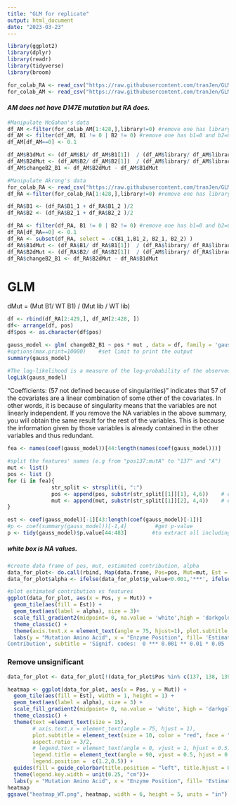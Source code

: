 ```yaml
---
title: "GLM for replicate"
output: html_document
date: "2023-03-23"
---
```


```r
library(ggplot2)
library(dplyr)
library(readr)
library(tidyverse)
library(broom)
```

```r
for_colab_RA <- read_csv("https://raw.githubusercontent.com/tranJen/GLMNanoBiT_Honors_Thesis/main/GLM/develop%20model/Data_Akrong.csv")
for_colab_AM <- read_csv("https://raw.githubusercontent.com/tranJen/GLMNanoBiT_Honors_Thesis/main/GLM/develop%20model/Data_McGahan.csv")
```

#### *AM does not have D147E mutation but RA does.*

```r
#Manipulate McGahan's data
df_AM <-filter(for_colab_AM[1:428,],library!=0) #remove one has library = 0
df_AM <- filter(df_AM, B1 != 0 | B2 != 0) #remove one has b1=0 and b2=0
df_AM[df_AM==0] <- 0.1

df_AM$B1dMut <- (df_AM$B1/ df_AM$B1[1])  / (df_AM$library/ df_AM$library[1])
df_AM$B2dMut <- (df_AM$B2/ df_AM$B2[1])  / (df_AM$library/ df_AM$library[1])
df_AM$changeB2_B1 <- df_AM$B2dMut - df_AM$B1dMut
```

```r
#Manipulate Akrong's data
for_colab_RA <- read_csv("https://raw.githubusercontent.com/tranJen/GLM_Rabi/main/for_colab_RA.csv")
df_RA <-filter(for_colab_RA[1:428,],library!=0) #remove one has library = 0

df_RA$B1 <- (df_RA$B1_1 + df_RA$B1_2 )/2
df_RA$B2 <- (df_RA$B2_1 + df_RA$B2_2 )/2

df_RA <- filter(df_RA, B1 != 0 | B2 != 0) #remove one has b1=0 and b2=0
df_RA[df_RA==0] <- 0.1
df_RA <- subset(df_RA, select = -c(B1_1,B1_2, B2_1, B2_2) )
df_RA$B1dMut <- (df_RA$B1/ df_RA$B1[1])  / (df_RA$library/ df_RA$library[1])
df_RA$B2dMut <- (df_RA$B2/ df_RA$B2[1])  / (df_AM$library/ df_RA$library[1])
df_RA$changeB2_B1 <- df_RA$B2dMut - df_RA$B1dMut

```
# GLM

dMut = (Mut B1/ WT B1) / (Mut lib / WT lib)
```r
df <- rbind(df_RA[2:429,], df_AM[2:428, ])
df<- arrange(df, pos)
df$pos <- as.character(df$pos)
```

```r
gauss_model <- glm( changeB2_B1 ~ pos * mut , data = df, family = 'gaussian') 
#options(max.print=10000)    #set limit to print the output
summary(gauss_model)

#The log-likelihood is a measure of the log-probability of the observed data given the model parameters. Higher values of the log-likelihood indicate that the model is a better fit for the data.
logLik(gauss_model)
```
 
"Coefficients: (57 not defined because of singularities)" indicates that 57 of the covariates are a linear combination of some other of the covariates. In other words, it is because of singularity means that the variables are not linearly independent. If you remove the NA variables in the above summary, you will obtain the same result for the rest of the variables. This is because the information given by those variables is already contained in the other variables and thus redundant.

```r
fea <- names(coef(gauss_model))[44:length(names(coef(gauss_model)))]      #get features' names

#split the features' names (e.g from "pos137:mutA" to "137" and "A")
mut <- list()
pos <- list ()
for (i in fea){
              str_split <- strsplit(i, ":")
              pos <- append(pos, substr(str_split[[1]][1], 4,6))    # e.g extract 137
              mut <- append(mut, substr(str_split[[1]][2], 4,4))    # e.g extract A
}

est <- coef(gauss_model)[-1][43:length(coef(gauss_model)[-1])]          #get estimated contribution 
#p <- coef(summary(gauss_model))[-1,4]         #get p-value
p <- tidy(gauss_model)$p.value[44:483]        #to extract all including NA value
```

##### *white box is NA values. *

```r
#create data frame of pos, mut, estimated contribution, alpha
data_for_plot<- do.call(rbind, Map(data.frame, Pos=pos, Mut=mut, Est = est, p_value =p))
data_for_plot$alpha <- ifelse(data_for_plot$p_value<0.001,'***', ifelse(0.001 <data_for_plot$p_value & data_for_plot$p_value<0.01,'**', ifelse(0.01<data_for_plot$p_value& data_for_plot$p_value<0.05,'*', ifelse(0.05<data_for_plot$p_value& data_for_plot$p_value<0.1,'.', ' '))))
```

```r
#plot estimated contribution vs features
ggplot(data_for_plot, aes(x = Pos, y = Mut)) +
  geom_tile(aes(fill = Est)) + 
  geom_text(aes(label = alpha), size = 3)+
  scale_fill_gradient2(midpoint= 0, na.value = 'white',high = 'darkgoldenrod1 ', low = 'cyan4', mid ='aliceblue')+ 
  theme_classic() +
  theme(axis.text.x = element_text(angle = 75, hjust=1), plot.subtitle = element_text(size = 10, color = "red", face = "bold"))+
  labs(y = "Mutation Amino Acid", x = "Enzyme Position", fill= 'Estimated
Contribution', subtitle = 'Signif. codes:  0 *** 0.001 ** 0.01 * 0.05 . 0.1   1')

```
### Remove unsignificant 
```r
data_for_plot <- data_for_plot[!(data_for_plot$Pos %in% c(137, 138, 139, 140, 141, 142,144,146,147,150,151,152,153,154,156,158)), ]
```

```r
heatmap <- ggplot(data_for_plot, aes(x = Pos, y = Mut)) +
  geom_tile(aes(fill = Est), width = 1, height = 1) +
  geom_text(aes(label = alpha), size = 3) +
  scale_fill_gradient2(midpoint= 0, na.value = 'white', high = 'darkgoldenrod1', low = 'cyan4', mid ='aliceblue') + 
  theme_classic() +
  theme(text =element_text(size = 15),
        # axis.text.x = element_text(angle = 75, hjust = 1), 
        plot.subtitle = element_text(size = 10, color = "red", face = "bold"), 
        aspect.ratio = 3/2,
        # legend.text = element_text(angle = 0, vjust = 1, hjust = 0.5),
        legend.title = element_text(angle = 90, vjust = 0.5, hjust = 0.5, size = 10),
        legend.position =  c(1.2,0.5)) +
  guides(fill = guide_colorbar(title.position = "left", title.hjust = 0.5, label.position = "left"))+
  theme(legend.key.width = unit(0.25, "cm"))+
  labs(y = "Mutation Amino Acid", x = "Enzyme Position", fill= 'Estimated Contribution', subtitle = 'Signif. codes:  0 *** 0.001 ** 0.01 * 0.05 . 0.1   1')
heatmap
ggsave("heatmap_WT.png", heatmap, width = 6, height = 5, units = "in")
```

